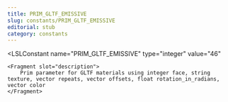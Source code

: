 ```yaml
---
title: PRIM_GLTF_EMISSIVE
slug: constants/PRIM_GLTF_EMISSIVE
editorial: stub
category: constants
---
```


<LSLConstant
	name="PRIM_GLTF_EMISSIVE"
	type="integer"
	value="46"
>
	<Fragment slot="description">
		Prim parameter for GLTF materials using integer face, string texture, vector repeats, vector offsets, float rotation_in_radians, vector color
	</Fragment>
</LSLConstant>
